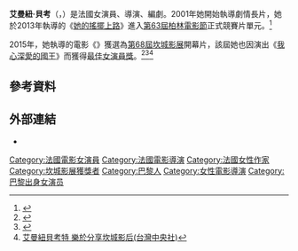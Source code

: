 <u></u>{{Infobox person
| name  = 艾曼紐·貝考<br/>Emmanuelle Bercot
| image = Emmanuelle Bercot César 2016.jpg
| imagesize = 
| caption = 2016年攝於[[凯撒电影奖|凯撒电影奖]]
| birth_date = {{birth date and age|1967|11|6}}
| birth_place = {{FRA}}[[巴黎|巴黎]]
| nationality = {{FRA}}
| years_active = 1991 - 现在
| occupation = 演員、導演、編劇
| spouse = 
}}

'''艾曼紐·貝考'''（{{lang-fr|Emmanuelle Bercot}}，{{bd|1967年|11月6日|catIdx=B}}）是法國女演員、導演、編劇。2001年她開始執導劇情長片，她於2013年執導的《[[她的搖擺上路|她的搖擺上路]]》進入[[第63屆柏林電影節|第63屆柏林電影節]]正式競賽片單元。<ref name="Berlin">{{Cite web|url=http://www.berlinale.de/en/presse/pressemitteilungen/alle/Alle-Detail_16404.html |title=Berlinale Competition 2013: Another Nine Films Confirmed |accessdate=2013-01-11 |work=berlinale}}</ref>

2015年，她執導的電影《{{link-fr|烈焰青春|La Tête haute (film)}}》獲選為[[第68屆坎城影展|第68屆坎城影展]]開幕片，該屆她也因演出《[[我心深愛的國王|我心深愛的國王]]》而獲得[[最佳女演员奖_(戛纳电影节)|最佳女演員獎]]。<ref>{{cite web |url=http://www.theguardian.com/film/live/2015/may/24/cannes-2015-palme-dor-announcement |title=Cannes 2015: Jacques Audiard's Dheepan wins the Palme d'Or |author=Henry Barnes |date=24 May 2015 |accessdate=24 May 2015 |work=The Guardian}}</ref><ref>{{cite web |url=http://www.hollywoodreporter.com/news/cannes-2015-winners-announced-797340 |title=Cannes: 'Dheepan' Wins the Palme d'Or |author=Rebecca Ford |date=24 May 2015 |accessdate=24 May 2015 |work=The Hollywood Reporter}}</ref><ref>[http://www.cna.com.tw/news/amov/201505270075-1.aspx 艾曼紐貝考特 樂於分享坎城影后(台灣中央社)]</ref>

==參考資料==
{{Reflist}}

==外部連結==
*{{IMDb name|0073384|Emmanuelle Bercot}}

{{france-bio-stub}}
{{坎城影展最佳女演員獎}}
{{normdaten}}
{{DEFAULTSORT:Bercot Emmanuelle}}
[[Category:法國電影女演員|Category:法國電影女演員]]
[[Category:法國電影導演|Category:法國電影導演]]
[[Category:法國女性作家|Category:法國女性作家]]
[[Category:坎城影展獲獎者|Category:坎城影展獲獎者]]
[[Category:巴黎人|Category:巴黎人]]
[[Category:女性電影導演|Category:女性電影導演]]
[[Category:巴黎出身女演员|Category:巴黎出身女演员]]